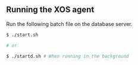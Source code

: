 ## Running the XOS agent

Run the following batch file on the database server.

```bash
$ ./start.sh

# or

$ ./startd.sh # When running in the background
```
